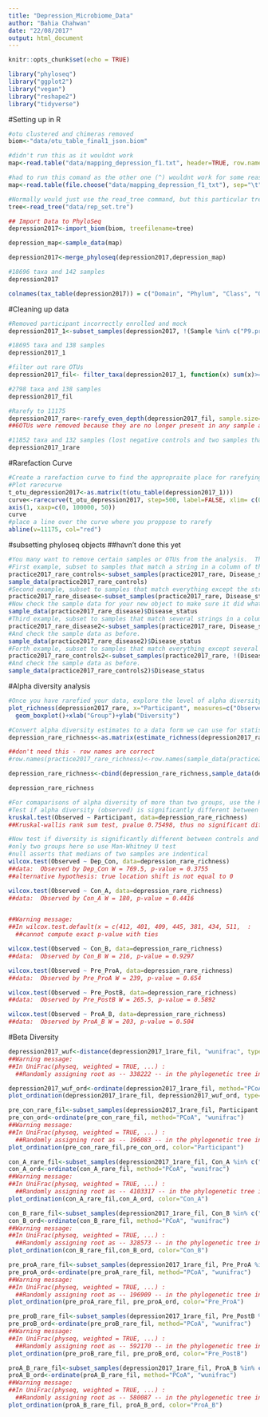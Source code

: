```yaml
---
title: "Depression_Microbiome_Data"
author: "Bahia Chahwan"
date: "22/08/2017"
output: html_document
---
```


```r
knitr::opts_chunk$set(echo = TRUE)
```

```r
library("phyloseq")
library("ggplot2")
library("vegan")
library("reshape2")
library("tidyverse")
```

#Setting up in R
```r

#otu clustered and chimeras removed
biom<-"data/otu_table_final1_json.biom"

#didn't run this as it wouldnt work
map<-read.table("data/mapping_depression_f1.txt", header=TRUE, row.names=1)

#had to run this comand as the other one (^) wouldnt work for some reason 
map<-read.table(file.choose("data/mapping_depression_f1_txt"), sep="\t", header=TRUE, row.names=1)

#Normally would just use the read_tree command, but this particular tree is a bit different to ususal.
tree<-read_tree("data/rep_set.tre")

## Import Data to PhyloSeq
depression2017<-import_biom(biom, treefilename=tree)

depression_map<-sample_data(map)

depression2017<-merge_phyloseq(depression2017,depression_map)

#18696 taxa and 142 samples
depression2017

colnames(tax_table(depression2017)) = c("Domain", "Phylum", "Class", "Order", "Family", "Genus", "Species")

```


#Cleaning up data
```r

#Removed participant incorrectly enrolled and mock 
depression2017_1<-subset_samples(depression2017, !(Sample %in% c("P9.pre","P7.pre","P7.post", "mock")))

#18695 taxa and 138 samples
depression2017_1

#filter out rare OTUs
depression2017_fil<- filter_taxa(depression2017_1, function(x) sum(x)>=10 & sum(x>0)>0.1*length(x), TRUE)

#2798 taxa and 138 samples
depression2017_fil

#Rarefy to 11175
depression2017_rare<-rarefy_even_depth(depression2017_fil, sample.size=11175, rngseed=711, replace=FALSE, trimOTUs=TRUE)
##6OTUs were removed because they are no longer present in any sample after random subsampling

#11852 taxa and 132 samples (lost negative controls and two samples that only had max 15 seqs)
depression2017_1rare

```


#Rarefaction Curve
```r

#Create a rarefaction curve to find the appropraite place for rarefying your data. Uses vegan for calculating the curve, and base R for plotting. 
#Plot rarecurve
t_otu_depression2017<-as.matrix(t(otu_table(depression2017_1)))
curve<-rarecurve(t_otu_depression2017, step=500, label=FALSE, xlim= c(0,50000), ylim=c(0,2500), ylab = "OTU Count", xaxt="n")
axis(1, xaxp=c(0, 100000, 50))
curve
#place a line over the curve where you proppose to rarefy
abline(v=11175, col="red")

```


#subsetting phyloseq objects
##havn't done this yet
```r

#You many want to remove certain samples or OTUs from the analysis.  There are several ways to do this in Phyloseq, all require creating a new Phyloseq object.
#First example, subset to samples that match a string in a column of the sample data (i.e. the mapping file)
practice2017_rare_controls<-subset_samples(practice2017_rare, Disease_status=="control")
sample_data(practice2017_rare_controls)
#Second example, subset to samples that match everything except the string in a column of the sample data
practice2017_rare_disease<-subset_samples(practice2017_rare, Disease_status!="control")
#Now check the sample data for your new object to make sure it did what you think it did.  In this example I'm only returning the column that lists Disease_status
sample_data(practice2017_rare_disease)$Disease_status
#Third example, subset to samples that match several strings in a column of the sample data
practice2017_rare_disease2<-subset_samples(practice2017_rare, Disease_status%in%c("mdd", "recovering_mdd"))
#And check the sample data as before.
sample_data(practice2017_rare_disease2)$Disease_status
#Forth example, subset to samples that match everything except several strings in a column of the sample data
practice2017_rare_controls2<-subset_samples(practice2017_rare, !(Disease_status%in%c("mdd", "recovering_mdd")))
#And check the sample data as before.
sample_data(practice2017_rare_controls2)$Disease_status
```

#Alpha diversity analysis
```r

#Once you have rarefied your data, explore the level of alpha diversity.  Uses phyloseq plot function which is built on ggplot2.  The x value will determine how samples are grouped along the x axis.
plot_richness(depression2017_rare, x="Participant", measures=c("Observed", "Chao1","Shannon"))+
  geom_boxplot()+xlab("Group")+ylab("Diversity")

#Convert alpha diversity estimates to a data form we can use for statistical testing
depression_rare_richness<-as.matrix(estimate_richness(depression2017_rare, measures=c("Observed","Chao1","Shannon")))

##don't need this - row names are correct
#row.names(practice2017_rare_richness)<-row.names(sample_data(practice2017_rare))

depression_rare_richness<-cbind(depression_rare_richness,sample_data(depression2017_rare))

depression_rare_richness

#For comaparisons of alpha diversity of more than two groups, use the Kruskal-Wallis test 
#Test if alpha diversity (observed) is significantly different between Disease_status groups
kruskal.test(Observed ~ Participant, data=depression_rare_richness)
##Kruskal-wallis rank sum test, pvalue 0.75498, thus no significant difference between populations, null hypothesis assumes samples are from identical populations

#Now test if diversity is significantly different between controls and patients who were ever depressed (and recovering mdd groups (Original_status)
#only two groups here so use Man-Whitney U test
#null asserts that medians of two samples are indentical 
wilcox.test(Observed ~ Dep_Con, data=depression_rare_richness)
##data:  Observed by Dep_Con W = 769.5, p-value = 0.3755
##alternative hypothesis: true location shift is not equal to 0

wilcox.test(Observed ~ Con_A, data=depression_rare_richness)
##data:  Observed by Con_A W = 180, p-value = 0.4416


##Warning message:
##In wilcox.test.default(x = c(412, 401, 409, 445, 381, 434, 511,  :
  ##cannot compute exact p-value with ties

wilcox.test(Observed ~ Con_B, data=depression_rare_richness)
##data:  Observed by Con_B W = 216, p-value = 0.9297

wilcox.test(Observed ~ Pre_ProA, data=depression_rare_richness)
##data:  Observed by Pre_ProA W = 239, p-value = 0.654

wilcox.test(Observed ~ Pre_PostB, data=depression_rare_richness)
##data:  Observed by Pre_PostB W = 265.5, p-value = 0.5892

wilcox.test(Observed ~ ProA_B, data=depression_rare_richness)
##data:  Observed by ProA_B W = 203, p-value = 0.504
```


#Beta Diversity
```r

depression2017_wuf<-distance(depression2017_1rare_fil, "wunifrac", type="samples")
##Warning message:
##In UniFrac(physeq, weighted = TRUE, ...) :
  ##Randomly assigning root as -- 338222 -- in the phylogenetic tree in the data you provided.

depression2017_wuf_ord<-ordinate(depression2017_1rare_fil, method="PCoA", distance=depression2017_wuf)
plot_ordination(depression2017_1rare_fil, depression2017_wuf_ord, type="samples",color="Participant")

pre_con_rare_fil<-subset_samples(depression2017_1rare_fil, Participant %in% c("Pre","Con"))
pre_con_ord<-ordinate(pre_con_rare_fil, method="PCoA", "wunifrac")
##Warning message:
##In UniFrac(physeq, weighted = TRUE, ...) :
  ##Randomly assigning root as -- 196083 -- in the phylogenetic tree in the data you provided.
plot_ordination(pre_con_rare_fil,pre_con_ord, color="Participant")

con_A_rare_fil<-subset_samples(depression2017_1rare_fil, Con_A %in% c("Con","A"))
con_A_ord<-ordinate(con_A_rare_fil, method="PCoA", "wunifrac")
##Warning message:
##In UniFrac(physeq, weighted = TRUE, ...) :
  ##Randomly assigning root as -- 4103317 -- in the phylogenetic tree in the data you provided.
plot_ordination(con_A_rare_fil,con_A_ord, color="Con_A")

con_B_rare_fil<-subset_samples(depression2017_1rare_fil, Con_B %in% c("Con","B"))
con_B_ord<-ordinate(con_B_rare_fil, method="PCoA", "wunifrac")
##Warning message:
##In UniFrac(physeq, weighted = TRUE, ...) :
  ##Randomly assigning root as -- 328573 -- in the phylogenetic tree in the data you provided.
plot_ordination(con_B_rare_fil,con_B_ord, color="Con_B")

pre_proA_rare_fil<-subset_samples(depression2017_1rare_fil, Pre_ProA %in% c("pre","A"))
pre_proA_ord<-ordinate(pre_proA_rare_fil, method="PCoA", "wunifrac")
##Warning message:
##In UniFrac(physeq, weighted = TRUE, ...) :
  ##Randomly assigning root as -- 196909 -- in the phylogenetic tree in the data you provided.
plot_ordination(pre_proA_rare_fil, pre_proA_ord, color="Pre_ProA")

pre_proB_rare_fil<-subset_samples(depression2017_1rare_fil, Pre_PostB %in% c("pre","B"))
pre_proB_ord<-ordinate(pre_proB_rare_fil, method="PCoA", "wunifrac")
##Warning message:
##In UniFrac(physeq, weighted = TRUE, ...) :
  ##Randomly assigning root as -- 592170 -- in the phylogenetic tree in the data you provided.
plot_ordination(pre_proB_rare_fil, pre_proB_ord, color="Pre_PostB")

proA_B_rare_fil<-subset_samples(depression2017_1rare_fil, ProA_B %in% c("A","B"))
proA_B_ord<-ordinate(proA_B_rare_fil, method="PCoA", "wunifrac")
##Warning message:
##In UniFrac(physeq, weighted = TRUE, ...) :
  ##Randomly assigning root as -- 580087 -- in the phylogenetic tree in the data you provided.
plot_ordination(proA_B_rare_fil, proA_B_ord, color="ProA_B")


```





